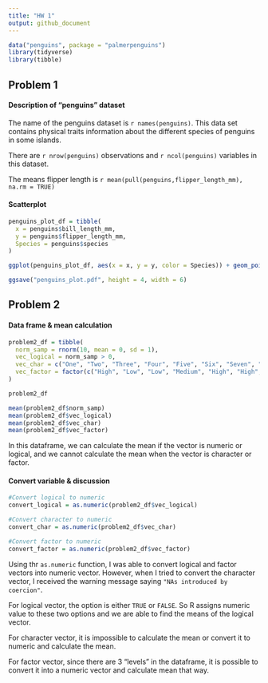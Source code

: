 ```yaml
---
title: "HW 1"
output: github_document
---
```


```r
data("penguins", package = "palmerpenguins")
library(tidyverse)
library(tibble)
```


## Problem 1

#### Description of "penguins" dataset

The name of the penguins dataset is `r names(penguins)`.
This data set contains physical traits information about the different species of penguins in some islands. 

There are `r nrow(penguins)` observations and `r ncol(penguins)` variables in this dataset. 

The means flipper length is `r mean(pull(penguins,flipper_length_mm), na.rm = TRUE)`


#### Scatterplot

```r

penguins_plot_df = tibble(
  x = penguins$bill_length_mm,
  y = penguins$flipper_length_mm,
  Species = penguins$species
)

ggplot(penguins_plot_df, aes(x = x, y = y, color = Species)) + geom_point()

ggsave("penguins_plot.pdf", height = 4, width = 6)
```



## Problem 2

#### Data frame & mean calculation

```r
problem2_df = tibble(
  norm_samp = rnorm(10, mean = 0, sd = 1),
  vec_logical = norm_samp > 0,
  vec_char = c("One", "Two", "Three", "Four", "Five", "Six", "Seven", "Eight", "Nine", "Ten"),
  vec_factor = factor(c("High", "Low", "Low", "Medium", "High", "High", "Medium", "Medium", "Low", "Medium"))
)

problem2_df

mean(problem2_df$norm_samp)
mean(problem2_df$vec_logical)
mean(problem2_df$vec_char)
mean(problem2_df$vec_factor)

```

In this dataframe, we can calculate the mean if the vector is numeric or logical, and we cannot calculate the mean when the vector is character or factor. 

#### Convert variable & discussion
```r

#Convert logical to numeric
convert_logical = as.numeric(problem2_df$vec_logical)

#Convert character to numeric
convert_char = as.numeric(problem2_df$vec_char)

#Convert factor to numeric
convert_factor = as.numeric(problem2_df$vec_factor)

```

Using thr `as.numeric` function, I was able to convert logical and factor vectors into numeric vector. However, when I tried to convert the character vector, I received the warning message saying `"NAs introduced by coercion"`. 

For logical vector, the option is either `TRUE` or `FALSE`. So R assigns numeric value to these two options and we are able to find the means of the logical vector. 

For character vector, it is impossible to calculate the mean or convert it to numeric and calculate the mean. 

For factor vector, since there are 3 "levels" in the dataframe, it is possible to convert it into a numeric vector and calculate mean that way. 
